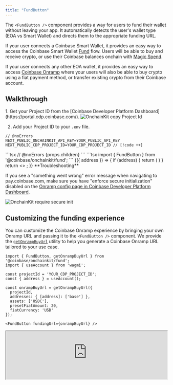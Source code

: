 ```yaml
---
title: "FundButton"
---
```


The `<FundButton />` component provides a way for users to fund their wallet without leaving your app. It automatically
detects the user's wallet type (EOA vs Smart Wallet) and directs them to the appropriate funding URL.

If your user connects a Coinbase Smart Wallet, it provides an easy way to access the Coinbase Smart Wallet 
[Fund](https://keys.coinbase.com/fund) flow. Users will be able to buy and receive crypto, or use their Coinbase 
balances onchain with [Magic Spend](https://www.smartwallet.dev/guides/magic-spend).

If your user connects any other EOA wallet, it provides an easy way to access [Coinbase Onramp](https://docs.cdp.coinbase.com/onramp/docs/welcome/)
where your users will also be able to buy crypto using a fiat payment method, or transfer existing crypto from their
Coinbase account.

 

## Walkthrough

<Steps>
  <Step title="Get your Project ID">
  1. Get your Project ID from the [Coinbase Developer Platform Dashboard](https://portal.cdp.coinbase.com/).

<Frame>
  <img alt="OnchainKit copy Project Id" src="/images/onchainkit/copy-project-id.png" />
</Frame>

  2. Add your Project ID to your `.env` file.

  ```tsx .env
  // @noErrors
  NEXT_PUBLIC_ONCHAINKIT_API_KEY=YOUR_PUBLIC_API_KEY
  NEXT_PUBLIC_CDP_PROJECT_ID=YOUR_CDP_PROJECT_ID // [!code ++]
  ```
  </Step>
  <Step title="Add Project ID to OnchainKitProvider">
  ```tsx
  // @noErrors
  <OnchainKitProvider
    apiKey={process.env.NEXT_PUBLIC_ONCHAINKIT_API_KEY} 
    projectId={process.env.NEXT_PUBLIC_CDP_PROJECT_ID} // [!code ++]
    chain={base}
  >
    {props.children}
  </OnchainKitProvider>
  ```
  </Step>
  <Step title="Drop in the<FundButton /> component">
  ```tsx
  import { FundButton } from '@coinbase/onchainkit/fund';

  <FundButton />
  ```

  <App>
    <FundWrapper>
      {({ address }) => {
        if (address) {
          return (
            <FundButton />
          )
        }
        return <>
          <Wallet>
            <ConnectWallet>
              <Avatar className="h-6 w-6" />
              <Name />
            </ConnectWallet>
          </Wallet>
        </>;
      }}
    </FundWrapper>
  </App>
  </Step>
</Steps>


<Tip>
**Troubleshooting**

If you see a "something went wrong" error message when navigating to pay.coinbase.com, make sure you have "enforce 
secure initialization" disabled on the [Onramp config page in Coinbase Developer Platform Dashboard](https://portal.cdp.coinbase.com/products/onramp).

<Frame>
<img alt="OnchainKit require secure init" src="/images/onchainkit/onramp-secure-init.png" />
</Frame>

</Tip>


## Customizing the funding experience

You can customize the Coinbase Onramp experience by bringing your own Onramp URL and passing it to the ```<FundButton />```
component. We provide the [`getOnrampBuyUrl`](/onchainkit/fund/get-onramp-buy-url) utility to help you generate a Coinbase Onramp
URL tailored to your use case.

```tsx
import { FundButton, getOnrampBuyUrl } from '@coinbase/onchainkit/fund';
import { useAccount } from 'wagmi';

const projectId = 'YOUR_CDP_PROJECT_ID';
const { address } = useAccount();

const onrampBuyUrl = getOnrampBuyUrl({
  projectId,
  addresses: { [address]: ['base'] },
  assets: ['USDC'],
  presetFiatAmount: 20,
  fiatCurrency: 'USD'
});

<FundButton fundingUrl={onrampBuyUrl} />
```

<iframe
  src="https://684b5e62b1ff46bc5bf83966-aijszlfakk.chromatic.com/iframe.html?args=&id=onchainkit-fund-button--with-funding-url&viewMode=story&dark=true&hero=true"
  width="100%"
  height="auto"
/>
{/* <App>
  <FundWrapper>
    {({ address, projectId }) => {
      if (address && projectId) {
        const onrampBuyUrl = getOnrampBuyUrl({
          projectId,
          addresses: { [address]: ['base'] },
          assets: ['USDC'],
          presetFiatAmount: 20,
          fiatCurrency: 'USD'
        });
        return (
          <FundButton fundingUrl={onrampBuyUrl} />
        )
      }
      return <>
        <Wallet>
          <ConnectWallet>
            <Avatar className="h-6 w-6" />
            <Name />
          </ConnectWallet>
        </Wallet>
      </>;
    }}
  </FundWrapper>
</App> */}

You can choose to have the funding URL open in a popup or a new tab using the `openIn` prop.

```tsx
<FundButton openIn={"tab"} />
```

<iframe
  src="https://684b5e62b1ff46bc5bf83966-aijszlfakk.chromatic.com/iframe.html?args=&id=onchainkit-fund-button--open-in-tab&viewMode=story&dark=true&hero=true"
  width="100%"
  height="auto"
/>
{/* <App>
  <FundWrapper>
    {({ address }) => {
      if (address) {
        return (
          <FundButton openIn={"tab"} />
        )
      }
      return <>
        <Wallet>
          <ConnectWallet>
            <Avatar className="h-6 w-6" />
            <Name />
          </ConnectWallet>
        </Wallet>
      </>;
    }}
  </FundWrapper>
</App> */}

## Customizing the fund button

You can override the text on the fund button using the `text` prop, and hide the icon with the `hideIcon` prop.

```tsx
<FundButton text={"Onramp"} hideIcon={true} />
```

<iframe
  src="https://684b5e62b1ff46bc5bf83966-aijszlfakk.chromatic.com/iframe.html?args=&id=onchainkit-fund-button--custom-text-and-hide-icon&viewMode=story&dark=true&hero=true"
  width="100%"
  height="auto"
/>
{/* <App>
  <FundWrapper>
    {({ address }) => {
      if (address) {
        return (
          <FundButton text={"Onramp"} hideIcon={true} />
        )
      }
      return <>
        <Wallet>
          <ConnectWallet>
            <Avatar className="h-6 w-6" />
            <Name />
          </ConnectWallet>
        </Wallet>
      </>;
    }}
  </FundWrapper>
</App> */}

You can hide the text with the `hideText` prop.

```tsx
<FundButton hideText={true} />
```

<iframe
  src="https://684b5e62b1ff46bc5bf83966-aijszlfakk.chromatic.com/iframe.html?args=&id=onchainkit-fund-button--hide-text&viewMode=story&dark=true&hero=true"
  width="100%"
  height="auto"
/>
{/* <App>
  <FundWrapper>
    {({ address }) => {
      if (address) {
        return (
          <>
            <FundButton hideText={true} />
          </>
        )
      }
      return <>
        <Wallet>
          <ConnectWallet>
            <Avatar className="h-6 w-6" />
            <Name />
          </ConnectWallet>
        </Wallet>
      </>;
    }}
  </FundWrapper>
</App> */}

See [`FundButtonReact`](/onchainkit/fund/types#fundbuttonreact) for the full list of customization options.

## Props

[`FundButtonProps`](#fundbuttonprops)

```ts
type FundButtonProps =
  | {
      render?: (props: FundButtonRenderParams) => React.ReactNode;
      children?: never;
    }
  | {
      render?: never;
      children?: ReactNode;
    };

type FundButtonBaseProps = {
  /** An optional CSS class name for styling the button component */
  className?: string;
  /** An optional React node to be displayed in the button component */
  children?: ReactNode;
  /** A optional prop to disable the fund button */
  disabled?: boolean;
  /** The state of the button component */
  state?: FundButtonState;
  /** An optional prop to provide a custom funding URL */
  fundingUrl?: string;
  /** Whether to open the funding flow in a tab or a popup window */
  openIn?: 'popup' | 'tab';
  /** Size of the popup window if `openIn` is set to `popup` */
  popupSize?: 'sm' | 'md' | 'lg';
  /** Where to open the target if `openIn` is set to tab */
  target?: string;
  /** The currency code of the fiat amount provided in the presetFiatAmount param e.g. USD, CAD, EUR. */
  fiatCurrency?: string;
  /** A callback function that will be called when the popup window is closed */
  onPopupClose?: () => void;
  /** A callback function that will be called when the button is clicked */
  onClick?: () => void;
};
```

